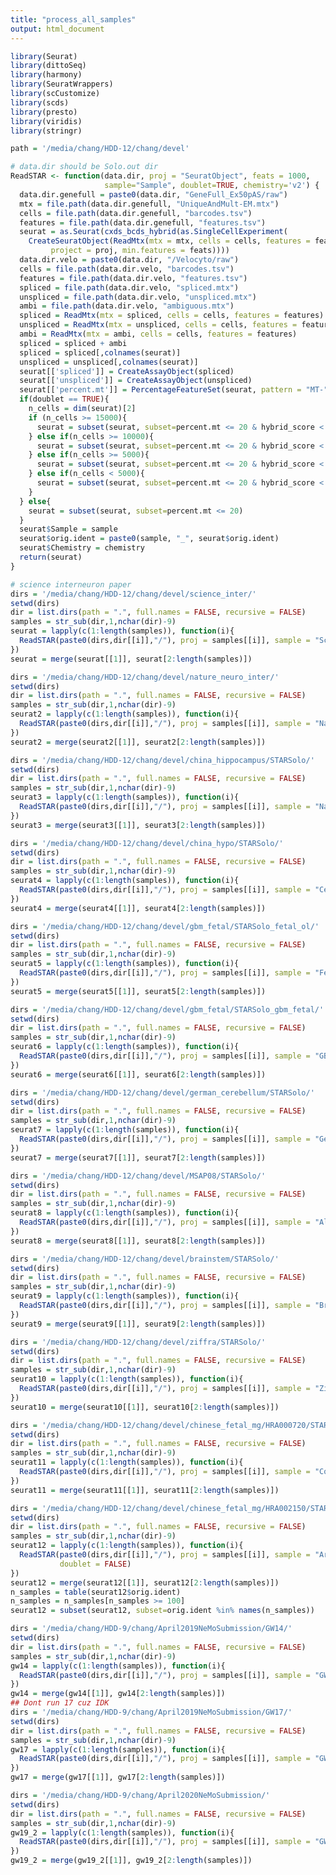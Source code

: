 ```yaml
---
title: "process_all_samples"
output: html_document
---
```

```r
library(Seurat)
library(dittoSeq)
library(harmony)
library(SeuratWrappers)
library(scCustomize)
library(scds)
library(presto)
library(viridis)
library(stringr)

path = '/media/chang/HDD-12/chang/devel'
```

```r
# data.dir should be Solo.out dir
ReadSTAR <- function(data.dir, proj = "SeuratObject", feats = 1000, 
                     sample="Sample", doublet=TRUE, chemistry='v2') {
  data.dir.genefull = paste0(data.dir, "GeneFull_Ex50pAS/raw")
  mtx = file.path(data.dir.genefull, "UniqueAndMult-EM.mtx")
  cells = file.path(data.dir.genefull, "barcodes.tsv")
  features = file.path(data.dir.genefull, "features.tsv")
  seurat = as.Seurat(cxds_bcds_hybrid(as.SingleCellExperiment(
    CreateSeuratObject(ReadMtx(mtx = mtx, cells = cells, features = features), 
         project = proj, min.features = feats))))
  data.dir.velo = paste0(data.dir, "/Velocyto/raw")
  cells = file.path(data.dir.velo, "barcodes.tsv")
  features = file.path(data.dir.velo, "features.tsv")
  spliced = file.path(data.dir.velo, "spliced.mtx")
  unspliced = file.path(data.dir.velo, "unspliced.mtx")
  ambi = file.path(data.dir.velo, "ambiguous.mtx")
  spliced = ReadMtx(mtx = spliced, cells = cells, features = features)
  unspliced = ReadMtx(mtx = unspliced, cells = cells, features = features)
  ambi = ReadMtx(mtx = ambi, cells = cells, features = features)
  spliced = spliced + ambi
  spliced = spliced[,colnames(seurat)]
  unspliced = unspliced[,colnames(seurat)]
  seurat[['spliced']] = CreateAssayObject(spliced)
  seurat[['unspliced']] = CreateAssayObject(unspliced)
  seurat[['percent.mt']] = PercentageFeatureSet(seurat, pattern = "MT-",assay = 'RNA')
  if(doublet == TRUE){
    n_cells = dim(seurat)[2]
    if (n_cells >= 15000){
      seurat = subset(seurat, subset=percent.mt <= 20 & hybrid_score < 1)
    } else if(n_cells >= 10000){
      seurat = subset(seurat, subset=percent.mt <= 20 & hybrid_score < 1.25)
    } else if(n_cells >= 5000){
      seurat = subset(seurat, subset=percent.mt <= 20 & hybrid_score < 1.5)
    } else if(n_cells < 5000){
      seurat = subset(seurat, subset=percent.mt <= 20 & hybrid_score < 1.75)
    }
  } else{
    seurat = subset(seurat, subset=percent.mt <= 20)
  }
  seurat$Sample = sample
  seurat$orig.ident = paste0(sample, "_", seurat$orig.ident)
  seurat$Chemistry = chemistry
  return(seurat)
}
```

```r
# science interneuron paper
dirs = '/media/chang/HDD-12/chang/devel/science_inter/'
setwd(dirs)
dir = list.dirs(path = ".", full.names = FALSE, recursive = FALSE)
samples = str_sub(dir,1,nchar(dir)-9)
seurat = lapply(c(1:length(samples)), function(i){
  ReadSTAR(paste0(dirs,dir[[i]],"/"), proj = samples[[i]], sample = "Science_Inter")
})
seurat = merge(seurat[[1]], seurat[2:length(samples)])
```

```r
dirs = '/media/chang/HDD-12/chang/devel/nature_neuro_inter/'
setwd(dirs)
dir = list.dirs(path = ".", full.names = FALSE, recursive = FALSE)
samples = str_sub(dir,1,nchar(dir)-9)
seurat2 = lapply(c(1:length(samples)), function(i){
  ReadSTAR(paste0(dirs,dir[[i]],"/"), proj = samples[[i]], sample = "Nature_Neuro_Inter")
})
seurat2 = merge(seurat2[[1]], seurat2[2:length(samples)])
```

```r
dirs = '/media/chang/HDD-12/chang/devel/china_hippocampus/STARSolo/'
setwd(dirs)
dir = list.dirs(path = ".", full.names = FALSE, recursive = FALSE)
samples = str_sub(dir,1,nchar(dir)-9)
seurat3 = lapply(c(1:length(samples)), function(i){
  ReadSTAR(paste0(dirs,dir[[i]],"/"), proj = samples[[i]], sample = "Nature_Hippo")
})
seurat3 = merge(seurat3[[1]], seurat3[2:length(samples)])
```

```r
dirs = '/media/chang/HDD-12/chang/devel/china_hypo/STARSolo/'
setwd(dirs)
dir = list.dirs(path = ".", full.names = FALSE, recursive = FALSE)
samples = str_sub(dir,1,nchar(dir)-9)
seurat4 = lapply(c(1:length(samples)), function(i){
  ReadSTAR(paste0(dirs,dir[[i]],"/"), proj = samples[[i]], sample = "Cell_Hypo")
})
seurat4 = merge(seurat4[[1]], seurat4[2:length(samples)])
```

```r
dirs = '/media/chang/HDD-12/chang/devel/gbm_fetal/STARSolo_fetal_ol/'
setwd(dirs)
dir = list.dirs(path = ".", full.names = FALSE, recursive = FALSE)
samples = str_sub(dir,1,nchar(dir)-9)
seurat5 = lapply(c(1:length(samples)), function(i){
  ReadSTAR(paste0(dirs,dir[[i]],"/"), proj = samples[[i]], sample = "Fetal_OL")
})
seurat5 = merge(seurat5[[1]], seurat5[2:length(samples)])
```

```r
dirs = '/media/chang/HDD-12/chang/devel/gbm_fetal/STARSolo_gbm_fetal/'
setwd(dirs)
dir = list.dirs(path = ".", full.names = FALSE, recursive = FALSE)
samples = str_sub(dir,1,nchar(dir)-9)
seurat6 = lapply(c(1:length(samples)), function(i){
  ReadSTAR(paste0(dirs,dir[[i]],"/"), proj = samples[[i]], sample = "GBM_Fetal")
})
seurat6 = merge(seurat6[[1]], seurat6[2:length(samples)])
```

```r
dirs = '/media/chang/HDD-12/chang/devel/german_cerebellum/STARSolo/'
setwd(dirs)
dir = list.dirs(path = ".", full.names = FALSE, recursive = FALSE)
samples = str_sub(dir,1,nchar(dir)-9)
seurat7 = lapply(c(1:length(samples)), function(i){
  ReadSTAR(paste0(dirs,dir[[i]],"/"), proj = samples[[i]], sample = "German_Cerebellum")
})
seurat7 = merge(seurat7[[1]], seurat7[2:length(samples)])
```

```r
dirs = '/media/chang/HDD-12/chang/devel/MSAP08/STARSolo/'
setwd(dirs)
dir = list.dirs(path = ".", full.names = FALSE, recursive = FALSE)
samples = str_sub(dir,1,nchar(dir)-9)
seurat8 = lapply(c(1:length(samples)), function(i){
  ReadSTAR(paste0(dirs,dir[[i]],"/"), proj = samples[[i]], sample = "Alex")
})
seurat8 = merge(seurat8[[1]], seurat8[2:length(samples)])
```

```r
dirs = '/media/chang/HDD-12/chang/devel/brainstem/STARSolo/'
setwd(dirs)
dir = list.dirs(path = ".", full.names = FALSE, recursive = FALSE)
samples = str_sub(dir,1,nchar(dir)-9)
seurat9 = lapply(c(1:length(samples)), function(i){
  ReadSTAR(paste0(dirs,dir[[i]],"/"), proj = samples[[i]], sample = "Brainstem")
})
seurat9 = merge(seurat9[[1]], seurat9[2:length(samples)])
```

```r
dirs = '/media/chang/HDD-12/chang/devel/ziffra/STARSolo/'
setwd(dirs)
dir = list.dirs(path = ".", full.names = FALSE, recursive = FALSE)
samples = str_sub(dir,1,nchar(dir)-9)
seurat10 = lapply(c(1:length(samples)), function(i){
  ReadSTAR(paste0(dirs,dir[[i]],"/"), proj = samples[[i]], sample = "Ziffra")
})
seurat10 = merge(seurat10[[1]], seurat10[2:length(samples)])
```

```r
dirs = '/media/chang/HDD-12/chang/devel/chinese_fetal_mg/HRA000720/STARSolo/'
setwd(dirs)
dir = list.dirs(path = ".", full.names = FALSE, recursive = FALSE)
samples = str_sub(dir,1,nchar(dir)-9)
seurat11 = lapply(c(1:length(samples)), function(i){
  ReadSTAR(paste0(dirs,dir[[i]],"/"), proj = samples[[i]], sample = "Cortex_MG")
})
seurat11 = merge(seurat11[[1]], seurat11[2:length(samples)])

dirs = '/media/chang/HDD-12/chang/devel/chinese_fetal_mg/HRA002150/STARSolo/'
setwd(dirs)
dir = list.dirs(path = ".", full.names = FALSE, recursive = FALSE)
samples = str_sub(dir,1,nchar(dir)-9)
seurat12 = lapply(c(1:length(samples)), function(i){
  ReadSTAR(paste0(dirs,dir[[i]],"/"), proj = samples[[i]], sample = "Area_MG",
           doublet = FALSE)
})
seurat12 = merge(seurat12[[1]], seurat12[2:length(samples)])
n_samples = table(seurat12$orig.ident)
n_samples = n_samples[n_samples >= 100]
seurat12 = subset(seurat12, subset=orig.ident %in% names(n_samples))
```

```r
dirs = '/media/chang/HDD-9/chang/April2019NeMoSubmission/GW14/'
setwd(dirs)
dir = list.dirs(path = ".", full.names = FALSE, recursive = FALSE)
samples = str_sub(dir,1,nchar(dir)-9)
gw14 = lapply(c(1:length(samples)), function(i){
  ReadSTAR(paste0(dirs,dir[[i]],"/"), proj = samples[[i]], sample = "GW14_Aparna")
})
gw14 = merge(gw14[[1]], gw14[2:length(samples)])
## Dont run 17 cuz IDK
dirs = '/media/chang/HDD-9/chang/April2019NeMoSubmission/GW17/'
setwd(dirs)
dir = list.dirs(path = ".", full.names = FALSE, recursive = FALSE)
samples = str_sub(dir,1,nchar(dir)-9)
gw17 = lapply(c(1:length(samples)), function(i){
  ReadSTAR(paste0(dirs,dir[[i]],"/"), proj = samples[[i]], sample = "GW14_Aparna")
})
gw17 = merge(gw17[[1]], gw17[2:length(samples)])
```

```r
dirs = '/media/chang/HDD-9/chang/April2020NeMoSubmission/'
setwd(dirs)
dir = list.dirs(path = ".", full.names = FALSE, recursive = FALSE)
samples = str_sub(dir,1,nchar(dir)-9)
gw19_2 = lapply(c(1:length(samples)), function(i){
  ReadSTAR(paste0(dirs,dir[[i]],"/"), proj = samples[[i]], sample = "GW19_2_Aparna")
})
gw19_2 = merge(gw19_2[[1]], gw19_2[2:length(samples)])
```

